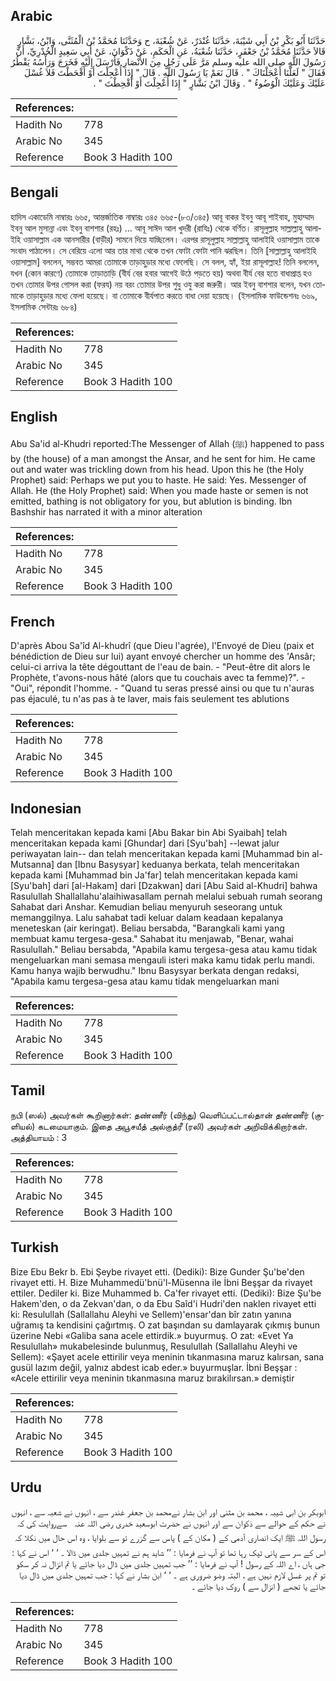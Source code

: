 ## Arabic


<div dir="rtl" lang="ar" style={{fontSize:'larger',backgroundColor:'#f8f9fa',padding:20}}>
حَدَّثَنَا أَبُو بَكْرِ بْنُ أَبِي شَيْبَةَ، حَدَّثَنَا غُنْدَرٌ، عَنْ شُعْبَةَ، ح وَحَدَّثَنَا مُحَمَّدُ بْنُ الْمُثَنَّى، وَابْنُ، بَشَّارٍ قَالاَ حَدَّثَنَا مُحَمَّدُ بْنُ جَعْفَرٍ، حَدَّثَنَا شُعْبَةُ، عَنِ الْحَكَمِ، عَنْ ذَكْوَانَ، عَنْ أَبِي سَعِيدٍ الْخُدْرِيِّ، أَنَّ رَسُولَ اللَّهِ صلى الله عليه وسلم مَرَّ عَلَى رَجُلٍ مِنَ الأَنْصَارِ فَأَرْسَلَ إِلَيْهِ فَخَرَجَ وَرَأْسُهُ يَقْطُرُ فَقَالَ ‏"‏ لَعَلَّنَا أَعْجَلْنَاكَ ‏"‏ ‏.‏ قَالَ نَعَمْ يَا رَسُولَ اللَّهِ ‏.‏ قَالَ ‏"‏ إِذَا أُعْجِلْتَ أَوْ أَقْحَطْتَ فَلاَ غُسْلَ عَلَيْكَ وَعَلَيْكَ الْوُضُوءُ ‏"‏ ‏.‏ وَقَالَ ابْنُ بَشَّارٍ ‏"‏ إِذَا أُعْجِلْتَ أَوْ أُقْحِطْتَ ‏"‏ ‏.‏
</div>
<div style={{backgroundColor:'#f8f9fa',padding:20, marginBottom: 10}}><table> <thead> <tr> <th>References:</th> <th></th> </tr> </thead> <tbody><tr><td>Hadith No</td><td>778</td></tr><tr><td>Arabic No</td><td>345</td></tr><tr><td>Reference</td><td>Book 3 Hadith 100</td></tr></tbody></table></div>

## Bengali


<div dir="ltr" lang="bn" style={{fontSize:'larger',backgroundColor:'#f8f9fa',padding:20}}>
হাদিস একাডেমি নাম্বারঃ ৬৬৫, আন্তর্জাতিক নাম্বারঃ ৩৪৫ ৬৬৫-(৮৩/৩৪৫) আবূ বাকর ইবনু আবূ শাইবাহ, মুহাম্মাদ ইবনু আল মুসান্না এবং ইবনু বাশশার (রহঃ) ... আবূ সাঈদ আল খুদরী (রাযিঃ) থেকে বর্ণিত। রাসূলুল্লাহ সাল্লাল্লাহু আলাইহি ওয়াসাল্লাম এক আনসারীর (বাড়ীর) সামনে দিয়ে যাচ্ছিলেন। এরপর রাসূলুল্লাহ সাল্লাল্লাহু আলাইহি ওয়াসাল্লাম তাকে সংবাদ পাঠালেন। সে বেরিয়ে এলো আর তার মাথা থেকে তখন ফোটা ফোটা পানি ঝরছিল। তিনি [সাল্লাল্লাহু আলাইহি ওয়াসাল্লাম] বললেন, সম্ভবত আমরা তোমাকে তাড়াহুড়ার মধ্যে ফেলেছি। সে বলল, হ্যাঁ, ইয়া রাসূলাল্লাহ! তিনি বললেন, যখন (কোন কারণে) তোমাকে তাড়াতাড়ি (বীর্য বের হবার আগেই উঠে পড়তে হয়) অথবা বীর্য বের হতে বাধাপ্রাপ্ত হও তখন তোমার উপর গোসল করা (ফরয) নয় বরং তোমার উপর শুধু ওযু করা জরুরী। আর ইবনু বাশশার বলেন, যখন তোমাকে তাড়াহুড়ার মধ্যে ফেলা হয়েছে। বা তোমাকে বীর্যপাত করতে বাধা দেয়া হয়েছে। (ইসলামিক ফাউন্ডেশনঃ ৬৬৯, ইসলামিক সেন্টারঃ ৬৮৪)
</div>
<div style={{backgroundColor:'#f8f9fa',padding:20, marginBottom: 10}}><table> <thead> <tr> <th>References:</th> <th></th> </tr> </thead> <tbody><tr><td>Hadith No</td><td>778</td></tr><tr><td>Arabic No</td><td>345</td></tr><tr><td>Reference</td><td>Book 3 Hadith 100</td></tr></tbody></table></div>

## English


<div dir="ltr" lang="en" style={{fontSize:'larger',backgroundColor:'#f8f9fa',padding:20}}>
Abu Sa'id al-Khudri reported:The Messenger of Allah (ﷺ) happened to pass by (the house) of a man amongst the Ansar, and he sent for him. He came out and water was trickling down from his head. Upon this he (the Holy Prophet) said: Perhaps we put you to haste. He said: Yes. Messenger of Allah. He (the Holy Prophet) said: When you made haste or semen is not emitted, bathing is not obligatory for you, but ablution is binding. Ibn Bashshir has narrated it with a minor alteration
</div>
<div style={{backgroundColor:'#f8f9fa',padding:20, marginBottom: 10}}><table> <thead> <tr> <th>References:</th> <th></th> </tr> </thead> <tbody><tr><td>Hadith No</td><td>778</td></tr><tr><td>Arabic No</td><td>345</td></tr><tr><td>Reference</td><td>Book 3 Hadith 100</td></tr></tbody></table></div>

## French


<div dir="ltr" lang="fr" style={{fontSize:'larger',backgroundColor:'#f8f9fa',padding:20}}>
D'après Abou Sa'îd Al-khudrî (que Dieu l'agrée), l'Envoyé de Dieu (paix et bénédiction de Dieu sur lui) ayant envoyé chercher un homme des 'Ansâr; celui-ci arriva la tête dégouttant de l'eau de bain. - "Peut-être dit alors le Prophète, t'avons-nous hâté (alors que tu couchais avec ta femme)?". - "Oui", répondit l'homme. - "Quand tu seras pressé ainsi ou que tu n'auras pas éjaculé, tu n'as pas à te laver, mais fais seulement tes ablutions
</div>
<div style={{backgroundColor:'#f8f9fa',padding:20, marginBottom: 10}}><table> <thead> <tr> <th>References:</th> <th></th> </tr> </thead> <tbody><tr><td>Hadith No</td><td>778</td></tr><tr><td>Arabic No</td><td>345</td></tr><tr><td>Reference</td><td>Book 3 Hadith 100</td></tr></tbody></table></div>

## Indonesian


<div dir="ltr" lang="id" style={{fontSize:'larger',backgroundColor:'#f8f9fa',padding:20}}>
Telah menceritakan kepada kami [Abu Bakar bin Abi Syaibah] telah menceritakan kepada kami [Ghundar] dari [Syu'bah] --lewat jalur periwayatan lain-- dan telah menceritakan kepada kami [Muhammad bin al-Mutsanna] dan [Ibnu Basysyar] keduanya berkata, telah menceritakan kepada kami [Muhammad bin Ja'far] telah menceritakan kepada kami [Syu'bah] dari [al-Hakam] dari [Dzakwan] dari [Abu Said al-Khudri] bahwa Rasulullah Shallallahu'alaihiwasallam pernah melalui sebuah rumah seorang Sahabat dari Anshar. Kemudian beliau menyuruh seseorang untuk memanggilnya. Lalu sahabat tadi keluar dalam keadaan kepalanya meneteskan (air keringat). Beliau bersabda, "Barangkali kami yang membuat kamu tergesa-gesa." Sahabat itu menjawab, "Benar, wahai Rasulullah." Beliau bersabda, "Apabila kamu tergesa-gesa atau kamu tidak mengeluarkan mani semasa mengauli isteri maka kamu tidak perlu mandi. Kamu hanya wajib berwudhu." Ibnu Basysyar berkata dengan redaksi, "Apabila kamu tergesa-gesa atau kamu tidak mengeluarkan mani
</div>
<div style={{backgroundColor:'#f8f9fa',padding:20, marginBottom: 10}}><table> <thead> <tr> <th>References:</th> <th></th> </tr> </thead> <tbody><tr><td>Hadith No</td><td>778</td></tr><tr><td>Arabic No</td><td>345</td></tr><tr><td>Reference</td><td>Book 3 Hadith 100</td></tr></tbody></table></div>

## Tamil


<div dir="ltr" lang="ta" style={{fontSize:'larger',backgroundColor:'#f8f9fa',padding:20}}>
நபி (ஸல்) அவர்கள் கூறினார்கள்: தண்ணீர் (விந்து) வெளிப்பட்டால்தான் தண்ணீர் (குளியல்) கடமையாகும். இதை அபூசயீத் அல்குத்ரீ (ரலி) அவர்கள் அறிவிக்கிறார்கள். அத்தியாயம் : 3
</div>
<div style={{backgroundColor:'#f8f9fa',padding:20, marginBottom: 10}}><table> <thead> <tr> <th>References:</th> <th></th> </tr> </thead> <tbody><tr><td>Hadith No</td><td>778</td></tr><tr><td>Arabic No</td><td>345</td></tr><tr><td>Reference</td><td>Book 3 Hadith 100</td></tr></tbody></table></div>

## Turkish


<div dir="ltr" lang="tr" style={{fontSize:'larger',backgroundColor:'#f8f9fa',padding:20}}>
Bize Ebu Bekr b. Ebi Şeybe rivayet etti. (Dediki): Bize Gunder Şu'be'den rivayet etti. H. Bize Muhammedü'bnü'l-Müsenna ile İbni Beşşar da rivayet ettiler. Dediler ki. Bize Muhammed b. Ca'fer rivayet etti. (Dediki): Bize Şu'be Hakem'den, o da Zekvan'dan, o da Ebu Saîd'i Hudri'den naklen rivayet etti ki: Resulullah (Sallallahu Aleyhi ve Sellem)'ensar'dan bîr zatın yanına uğramış ta kendisini çağırtmış. O zat başından su damlayarak çıkmış bunun üzerine Nebi «Galiba sana acele ettirdik.» buyurmuş. O zat: «Evet Ya Resulullah» mukabelesinde bulunmuş, Resulullah (Sallallahu Aleyhi ve Sellem): «Şayet acele ettirilir veya meninin tıkanmasına maruz kalırsan, sana gusül lazım değil, yalnız abdest icab eder.» buyurmuşlar. İbni Beşşar : «Acele ettirilir veya meninin tıkanmasına maruz bırakilırsan.» demiştir
</div>
<div style={{backgroundColor:'#f8f9fa',padding:20, marginBottom: 10}}><table> <thead> <tr> <th>References:</th> <th></th> </tr> </thead> <tbody><tr><td>Hadith No</td><td>778</td></tr><tr><td>Arabic No</td><td>345</td></tr><tr><td>Reference</td><td>Book 3 Hadith 100</td></tr></tbody></table></div>

## Urdu


<div dir="rtl" lang="ur" style={{fontSize:'larger',backgroundColor:'#f8f9fa',padding:20}}>
ابوبکر بن ابی شیبہ ، محمد بن مثنی اور ابن بشار نےمحمد بن جعفر غندر سے ، انہوں نے شعبہ سے ، انہوں نے حکم کے حوالے سے ذکوان سے اور انہوں نے حضرت ابوسعید خدری ‌رضی ‌اللہ ‌عنہ ‌ ‌ سےروایت کی کہ رسول اللہ ﷺ ایک انصاری آدمی کے ( مکان کے ) پاس سے گزرے تو سے بلوایا ، وہ اس حال میں نکلا کہ اس کے سر سے پانی ٹپک رہا تھا تو آپ نے فرمایا : ’’ شاید ہم نے تمہیں جلدی میں ڈالا ۔ ‘ ‘ اس نے کہا : جی ہاں ، اے اللہ کے رسول ! آپ نے فرمایا : ’’ جب تمہیں جلدی میں ڈال دیا جائے یا تم انزال نہ کر سکو تو تم پر غسل لازم نہیں ہے ، البتہ وضو ضروری ہے ۔ ‘ ‘ ابن بشار نے کہا : جب تمہیں جلدی میں ڈال دیا جائے یا تجھے ( انزال سے ) روک دیا جائے ۔
</div>
<div style={{backgroundColor:'#f8f9fa',padding:20, marginBottom: 10}}><table> <thead> <tr> <th>References:</th> <th></th> </tr> </thead> <tbody><tr><td>Hadith No</td><td>778</td></tr><tr><td>Arabic No</td><td>345</td></tr><tr><td>Reference</td><td>Book 3 Hadith 100</td></tr></tbody></table></div>